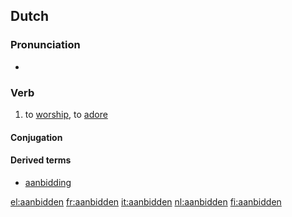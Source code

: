 ==Dutch==

===Pronunciation===
*{{audio|Nl-aanbidden.ogg|audio}}

===Verb===
{{nl-verb-strong|5}}

# to [[worship]], to [[adore]]

====Conjugation====
{{nl-conj|aanbid|aanbidt|aanbad|aanbaden|aanbeden|aanbidde}}

====Derived terms====
* [[aanbidding]]

[[el:aanbidden]]
[[fr:aanbidden]]
[[it:aanbidden]]
[[nl:aanbidden]]
[[fi:aanbidden]]